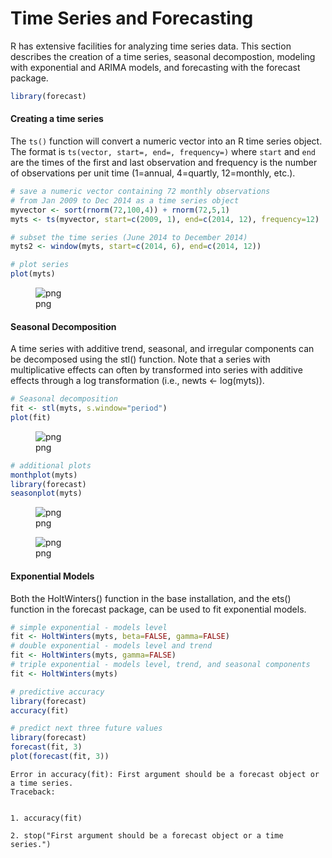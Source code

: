 
Time Series and Forecasting
=============================
R has extensive facilities for analyzing time series data. This section describes the creation of a time series, seasonal decompostion, modeling with exponential and ARIMA models, and forecasting with the forecast package.


```r
library(forecast)
```



#### Creating a time series
The `ts()` function will convert a numeric vector into an R time series object. 
The format is `ts(vector, start=, end=, frequency=)` where `start` and `end` 
are the times of the first and last observation and frequency is the number of observations 
per unit time (1=annual, 4=quartly, 12=monthly, etc.).






```r
# save a numeric vector containing 72 monthly observations
# from Jan 2009 to Dec 2014 as a time series object
myvector <- sort(rnorm(72,100,4)) + rnorm(72,5,1)
myts <- ts(myvector, start=c(2009, 1), end=c(2014, 12), frequency=12) 

# subset the time series (June 2014 to December 2014)
myts2 <- window(myts, start=c(2014, 6), end=c(2014, 12)) 

# plot series
plot(myts)

```


![png](output_3_0.png)


#### Seasonal Decomposition
A time series with additive trend, seasonal, and irregular components can be decomposed using the stl() function. 
Note that a series with multiplicative effects can often by transformed into series with additive effects through a log transformation (i.e., newts &lt;- log(myts)).



```r
# Seasonal decomposition
fit <- stl(myts, s.window="period")
plot(fit)


```


![png](output_5_0.png)



```r
# additional plots
monthplot(myts)
library(forecast)
seasonplot(myts)
```


![png](output_6_0.png)



![png](output_6_1.png)


#### Exponential Models
Both the HoltWinters() function in the base installation, and the ets() function in the forecast package, can be used to fit exponential models.




```r
# simple exponential - models level
fit <- HoltWinters(myts, beta=FALSE, gamma=FALSE)
# double exponential - models level and trend
fit <- HoltWinters(myts, gamma=FALSE)
# triple exponential - models level, trend, and seasonal components
fit <- HoltWinters(myts)


```


```r
# predictive accuracy
library(forecast)
accuracy(fit)

# predict next three future values
library(forecast)
forecast(fit, 3)
plot(forecast(fit, 3))
```


    Error in accuracy(fit): First argument should be a forecast object or a time series.
    Traceback:


    1. accuracy(fit)

    2. stop("First argument should be a forecast object or a time series.")

